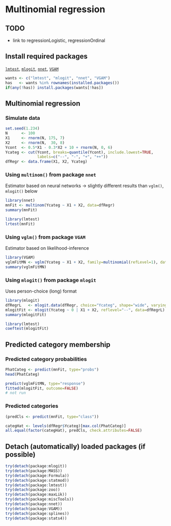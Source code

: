 Multinomial regression
=========================

TODO
-------------------------

 - link to regressionLogistic, regressionOrdinal

Install required packages
-------------------------

[`lmtest`](http://cran.r-project.org/package=lmtest), [`mlogit`](http://cran.r-project.org/package=mlogit), [`nnet`](http://cran.r-project.org/package=nnet), [`VGAM`](http://cran.r-project.org/package=VGAM)

```r
wants <- c("lmtest", "mlogit", "nnet", "VGAM")
has   <- wants %in% rownames(installed.packages())
if(any(!has)) install.packages(wants[!has])
```

Multinomial regression
----------------------

### Simulate data
    
```r
set.seed(1.234)
N      <- 100
X1     <- rnorm(N, 175, 7)
X2     <- rnorm(N,  30, 8)
Ycont  <- 0.5*X1 - 0.3*X2 + 10 + rnorm(N, 0, 6)
Ycateg <- cut(Ycont, breaks=quantile(Ycont), include.lowest=TRUE,
              labels=c("--", "-", "+", "++"))
dfRegr <- data.frame(X1, X2, Ycateg)
```

### Using `multinom()` from package `nnet`

Estimator based on neural networks
-> slightly different results than `vglm()`, `mlogit()` below

```r
library(nnet)
mnFit <- multinom(Ycateg ~ X1 + X2, data=dfRegr)
summary(mnFit)
```

```r
library(lmtest)
lrtest(mnFit)
```

### Using `vglm()` from package `VGAM`

Estimator based on likelihood-inference

```r
library(VGAM)
vglmFitMN <- vglm(Ycateg ~ X1 + X2, family=multinomial(refLevel=1), data=dfRegr)
summary(vglmFitMN)
```

### Using `mlogit()` from package `mlogit`

Uses person-choice (long) format

```r
library(mlogit)
dfRegrL   <- mlogit.data(dfRegr, choice="Ycateg", shape="wide", varying=NULL)
mlogitFit <- mlogit(Ycateg ~ 0 | X1 + X2, reflevel="--", data=dfRegrL)
summary(mlogitFit)
```

```r
library(lmtest)
coeftest(mlogitFit)
```

Predicted category membership
-------------------------

### Predicted category probabilities

```r
PhatCateg <- predict(mnFit, type="probs")
head(PhatCateg)
```

```r
predict(vglmFitMN, type="response")
fitted(mlogitFit, outcome=FALSE)
# not run
```

### Predicted categories

```r
(predCls <- predict(mnFit, type="class"))
```

```r
categHat <- levels(dfRegr$Ycateg)[max.col(PhatCateg)]
all.equal(factor(categHat), predCls, check.attributes=FALSE)
```

Detach (automatically) loaded packages (if possible)
-------------------------

```r
try(detach(package:mlogit))
try(detach(package:MASS))
try(detach(package:Formula))
try(detach(package:statmod))
try(detach(package:lmtest))
try(detach(package:zoo))
try(detach(package:maxLik))
try(detach(package:miscTools))
try(detach(package:nnet))
try(detach(package:VGAM))
try(detach(package:splines))
try(detach(package:stats4))
```
